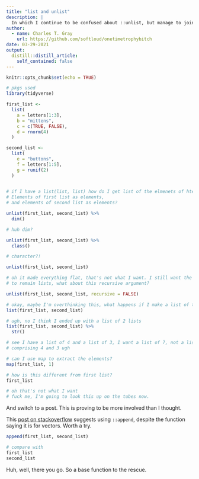 ```yaml
---
title: "list and unlist"
description: |
  In which I continue to be confused about ::unlist, but manage to join two lists, as required
author:
  - name: Charles T. Gray
    url: https://github.com/softloud/onetimetrophybitch
date: 03-29-2021
output:
  distill::distill_article:
    self_contained: false
---
```



```r
knitr::opts_chunk$set(echo = TRUE)
```

```r
# pkgs used
library(tidyverse)
```


```r


first_list <-
  list(
    a = letters[1:3],
    b = "mittens",
    c = c(TRUE, FALSE),
    d = rnorm(4)
  )

second_list <- 
  list(
    e = "buttons",
    f = letters[1:5],
    g = runif(2)
  )
  

# if I have a list(list, list) how do I get list of the elmenets of hte list? 
# Elements of first list as elements,
# and elements of second list as elements?

unlist(first_list, second_list) %>% 
  dim()

# huh dim?

unlist(first_list, second_list) %>% 
  class()

# character?!

unlist(first_list, second_list)

# oh it made everything flat, that's not what I want. I still want the elements 
# to remain lists, what about this recursive argument?

unlist(first_list, second_list, recursive = FALSE) 

# okay, maybe I'm overthinking this, what happens if I make a list of two lists
list(first_list, second_list)

# ugh, no I think I ended up with a list of 2 lists
list(first_list, second_list) %>% 
  str()

# see I have a list of 4 and a list of 3, I want a list of 7, not a list of 2 
# comprising 4 and 3 ugh

# can I use map to extract the elements?
map(first_list, 1)

# how is this different from first list?
first_list

# oh that's not what I want
# fuck me, I'm going to look this up on the tubes now.

```

And switch to a post. This is proving to be more involved than I thought. 

This [post on stackoverflow](https://stackoverflow.com/questions/14848172/appending-a-list-to-a-list-of-lists-in-r) suggests using `::append`, despite the function saying it is for vectors. Worth a try.

```r
append(first_list, second_list)

# compare with 
first_list
second_list

```

Huh, well, there you go. So a base function to the rescue. 

